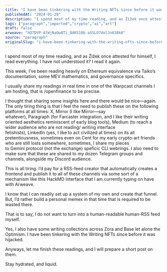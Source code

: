 ```yaml
---
title: "I have been tinkering with the Writing NFTs since before it was hijacked."
publishedAt: "2024-01-20"
description: "I spend most of my time reading, and as Žižek once attested for himself, I read everything. I have not understood it? I read it again.This week, I’ve......"
tags: ["paragraph","imported","crypto","ai","art"]
draft: false
arweave: "hQ7DVP-AlWjNaOw8Ti_O4KS10b-aSSLO7dolJn638k0"
source: "paragraph"
originalSlug: "i-have-been-tinkering-with-the-writing-nfts-since-before-it-was-hijacked"
---
```


I spend most of my time reading, and as Žižek once attested for himself, I read everything. I have not understood it? I read it again.

This week, I’ve been reading heavily on Ethereum equivalence via Taiko’s documentation, some MEV mathematics, and governance specifics.

I usually share my readings in real time in one of the Warpcast channels I am hosting, that is /openfinance to be precise.

I thought that sharing some insights here and there would be nice—again. The only tiring thing is that I feel the need to publish these on the following platforms at all times: X, Mirror (I like Mirror—say whatever), Paragraph (for Farcaster integration, and I like their writing oriented aesthetics reminiscent of early blog tools), Medium (to reach a wider audience who are not reading/ writing interface fetishists), LinkedIn (yes, I like to act civilized at times) on its all pretentiousness, sometimes even on Cent for my early crypto-art friends who are still losts somewhere, sometimes, I share my pieces to Gemini protocol (not the exchange) speficic CLI webrings. I also need to make sure that these are shared to my dozen Telegram groups and channels, alongside my Discord audience.

This is all tiring. I’d pay for a RSS-feed creator that automatically creates a frontend and publish it to all of these channels via some sort of a mechanism like this HackMD interface that I am currently typing on have with Arweave.

I know that I can readily set up a system of my own and create that funnel. But, I’d rather build a personal memex in that time that is required to be wasted there.

That is to say, I do not want to turn into a human-readable human-RSS feed myself.

Yes, I also have some writing collections across Zora and Base let alone the Optimism. I have been tinkering with the Writing NFTs since before it was hijacked.

Anyways, let me finish these readings, and I will prepare a short post on them.

Stay hydrated, and liquid.